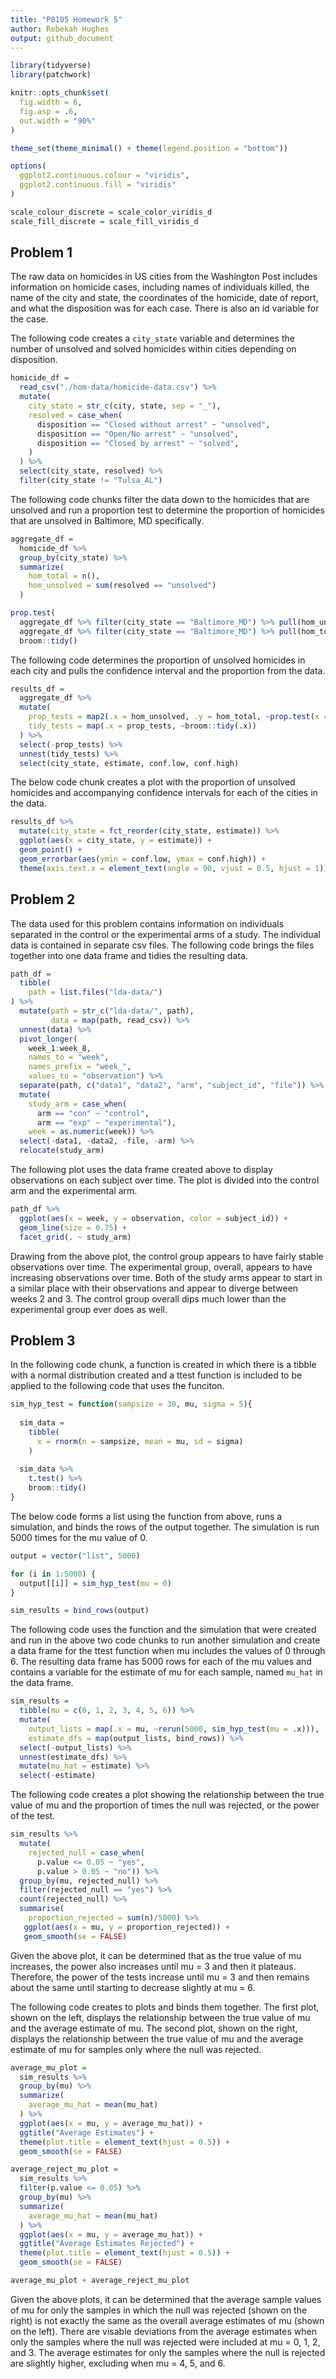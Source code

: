 ```yaml
---
title: "P8105 Homework 5"
author: Rebekah Hughes
output: github_document
---
```



```r
library(tidyverse)
library(patchwork)

knitr::opts_chunk$set(
  fig.width = 6,
  fig.asp = .6,
  out.width = "90%"
)

theme_set(theme_minimal() + theme(legend.position = "bottom"))

options(
  ggplot2.continuous.colour = "viridis",
  ggplot2.continuous.fill = "viridis"
)

scale_colour_discrete = scale_color_viridis_d
scale_fill_discrete = scale_fill_viridis_d
```

## Problem 1

The raw data on homicides in US cities from the Washington Post includes information on homicide cases, including names of individuals killed, the name of the city and state, the coordinates of the homicide, date of report, and what the disposition was for each case. There is also an id variable for the case.

The following code creates a `city_state` variable and determines the number of unsolved and solved homicides within cities depending on disposition.

```r
homicide_df =
  read_csv("./hom-data/homicide-data.csv") %>% 
  mutate(
    city_state = str_c(city, state, sep = "_"),
    resolved = case_when(
      disposition == "Closed without arrest" ~ "unsolved",
      disposition == "Open/No arrest" ~ "unsolved",
      disposition == "Closed by arrest" ~ "solved",
    )
  ) %>% 
  select(city_state, resolved) %>% 
  filter(city_state != "Tulsa_AL")
```


The following code chunks filter the data down to the homicides that are unsolved and run a proportion test to determine the proportion of homicides that are unsolved in Baltimore, MD specifically.

```r
aggregate_df =
  homicide_df %>% 
  group_by(city_state) %>% 
  summarize(
    hom_total = n(),
    hom_unsolved = sum(resolved == "unsolved")
  )
```

```r
prop.test(
  aggregate_df %>% filter(city_state == "Baltimore_MD") %>% pull(hom_unsolved),
  aggregate_df %>% filter(city_state == "Baltimore_MD") %>% pull(hom_total)) %>% 
  broom::tidy()
```


The following code determines the proportion of unsolved homicides in each city and pulls the confidence interval and the proportion from the data.

```r
results_df =
  aggregate_df %>% 
  mutate(
    prop_tests = map2(.x = hom_unsolved, .y = hom_total, ~prop.test(x = .x, n = .y)),
    tidy_tests = map(.x = prop_tests, ~broom::tidy(.x))
  ) %>% 
  select(-prop_tests) %>% 
  unnest(tidy_tests) %>% 
  select(city_state, estimate, conf.low, conf.high)
```


The below code chunk creates a plot with the proportion of unsolved homicides and accompanying confidence intervals for each of the cities in the data.

```r
results_df %>% 
  mutate(city_state = fct_reorder(city_state, estimate)) %>% 
  ggplot(aes(x = city_state, y = estimate)) +
  geom_point() +
  geom_errorbar(aes(ymin = conf.low, ymax = conf.high)) +
  theme(axis.text.x = element_text(angle = 90, vjust = 0.5, hjust = 1))
```



## Problem 2


The data used for this problem contains information on individuals separated in the control or the experimental arms of a study. The individual data is contained in separate csv files. The following code brings the files together into one data frame and tidies the resulting data.

```r
path_df =
  tibble(
    path = list.files("lda-data/")
) %>% 
  mutate(path = str_c("lda-data/", path),
         data = map(path, read_csv)) %>% 
  unnest(data) %>% 
  pivot_longer(
    week_1:week_8,
    names_to = "week",
    names_prefix = "week_",
    values_to = "observation") %>% 
  separate(path, c("data1", "data2", "arm", "subject_id", "file")) %>% 
  mutate(
    study_arm = case_when(
      arm == "con" ~ "control",
      arm == "exp" ~ "experimental"),
    week = as.numeric(week)) %>% 
  select(-data1, -data2, -file, -arm) %>% 
  relocate(study_arm)
```


The following plot uses the data frame created above to display observations on each subject over time. The plot is divided into the control arm and the experimental arm.

```r
path_df %>% 
  ggplot(aes(x = week, y = observation, color = subject_id)) +
  geom_line(size = 0.75) +
  facet_grid(. ~ study_arm)
```

Drawing from the above plot, the control group appears to have fairly stable observations over time. The experimental group, overall, appears to have increasing observations over time. Both of the study arms appear to start in a similar place with their observations and appear to diverge between weeks 2 and 3. The control group overall dips much lower than the experimental group ever does as well.  


## Problem 3

In the following code chunk, a function is created in which there is a tibble with a normal distribution created and a ttest function is included to be applied to the following code that uses the funciton.

```r
sim_hyp_test = function(sampsize = 30, mu, sigma = 5){
  
  sim_data = 
    tibble(
      x = rnorm(n = sampsize, mean = mu, sd = sigma)
    )
  
  sim_data %>% 
    t.test() %>% 
    broom::tidy()
}
```


The below code forms a list using the function from above, runs a simulation, and binds the rows of the output together. The simulation is run 5000 times for the mu value of 0.

```r
output = vector("list", 5000)

for (i in 1:5000) {
  output[[i]] = sim_hyp_test(mu = 0)
}

sim_results = bind_rows(output)
```


The following code uses the function and the simulation that were created and run in the above two code chunks to run another simulation and create a data frame for the ttest function when mu includes the values of 0 through 6. The resulting data frame has 5000 rows for each of the mu values and contains a variable for the estimate of mu for each sample, named `mu_hat` in the data frame.

```r
sim_results = 
  tibble(mu = c(0, 1, 2, 3, 4, 5, 6)) %>% 
  mutate(
    output_lists = map(.x = mu, ~rerun(5000, sim_hyp_test(mu = .x))),
    estimate_dfs = map(output_lists, bind_rows)) %>% 
  select(-output_lists) %>% 
  unnest(estimate_dfs) %>% 
  mutate(mu_hat = estimate) %>% 
  select(-estimate)
```


The following code creates a plot showing the relationship between the true value of mu and the proportion of times the null was rejected, or the power of the test.

```r
sim_results %>% 
  mutate(
    rejected_null = case_when(
      p.value <= 0.05 ~ "yes",
      p.value > 0.05 ~ "no")) %>% 
  group_by(mu, rejected_null) %>% 
  filter(rejected_null == "yes") %>% 
  count(rejected_null) %>%
  summarise(
    proportion_rejected = sum(n)/5000) %>% 
   ggplot(aes(x = mu, y = proportion_rejected)) + 
   geom_smooth(se = FALSE)
```

Given the above plot, it can be determined that as the true value of mu increases, the power also increases until mu = 3 and then it plateaus. Therefore, the power of the tests increase until mu = 3 and then remains about the same until starting to decrease slightly at mu = 6.


The following code creates to plots and binds them together. The first plot, shown on the left, displays the relationship between the true value of mu and the average estimate of mu. The second plot, shown on the right, displays the relationship between the true value of mu and the average estimate of mu for samples only where the null was rejected.

```r
average_mu_plot = 
  sim_results %>% 
  group_by(mu) %>% 
  summarize(
    average_mu_hat = mean(mu_hat)
  ) %>% 
  ggplot(aes(x = mu, y = average_mu_hat)) +
  ggtitle("Average Estimates") +
  theme(plot.title = element_text(hjust = 0.5)) +
  geom_smooth(se = FALSE)

average_reject_mu_plot =
  sim_results %>% 
  filter(p.value <= 0.05) %>% 
  group_by(mu) %>% 
  summarize(
    average_mu_hat = mean(mu_hat)
  ) %>% 
  ggplot(aes(x = mu, y = average_mu_hat)) +
  ggtitle("Average Estimates Rejected") +
  theme(plot.title = element_text(hjust = 0.5)) +
  geom_smooth(se = FALSE)

average_mu_plot + average_reject_mu_plot
```

Given the above plots, it can be determined that the average sample values of mu for only the samples in which the null was rejected (shown on the right) is not exactly the same as the overall average estimates of mu (shown on the left). There are visable deviations from the average estimates when only the samples where the null was rejected were included at mu = 0, 1, 2, and 3.  The average estimates for only the samples where the null is rejected are slightly higher, excluding when mu = 4, 5, and 6.
